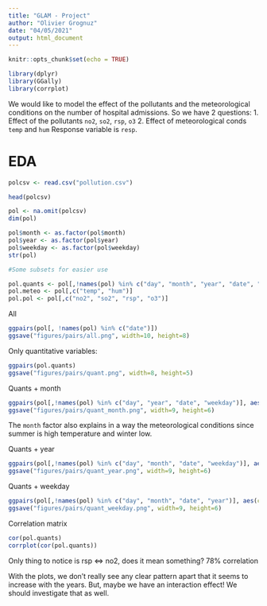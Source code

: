 ```yaml
---
title: "GLAM - Project"
author: "Olivier Grognuz"
date: "04/05/2021"
output: html_document
---
```


```r
knitr::opts_chunk$set(echo = TRUE)
```

```r
library(dplyr)
library(GGally)
library(corrplot)
```

We would like to model the effect of the pollutants and the meteorological conditions on the number of hospital admissions.
So we have 2 questions:
1. Effect of the pollutants `no2`, `so2`, `rsp`, `o3`
2. Effect of meteorological conds `temp` and `hum`
Response variable is `resp`. 

# EDA 

```r
polcsv <- read.csv("pollution.csv")

head(polcsv)

pol <- na.omit(polcsv)
dim(pol)

pol$month <- as.factor(pol$month)
pol$year <- as.factor(pol$year)
pol$weekday <- as.factor(pol$weekday)
str(pol)
```

```r
#Some subsets for easier use

pol.quants <- pol[,!names(pol) %in% c("day", "month", "year", "date", "weekday")]
pol.meteo <- pol[,c("temp", "hum")]
pol.pol <- pol[,c("no2", "so2", "rsp", "o3")]
```

All
```r
ggpairs(pol[, !names(pol) %in% c("date")])
ggsave("figures/pairs/all.png", width=10, height=8)
```


Only quantitative variables:
```r
ggpairs(pol.quants)
ggsave("figures/pairs/quant.png", width=8, height=5)
```

Quants + month
```r
ggpairs(pol[,!names(pol) %in% c("day", "year", "date", "weekday")], aes(color=month, alpha=0.4))
ggsave("figures/pairs/quant_month.png", width=9, height=6)
```

The `month` factor also explains in a way the meteorological conditions since summer is high temperature and winter low.

Quants + year
```r
ggpairs(pol[,!names(pol) %in% c("day", "month", "date", "weekday")], aes(color=year, alpha=0.4))
ggsave("figures/pairs/quant_year.png", width=9, height=6)
```

Quants + weekday
```r
ggpairs(pol[,!names(pol) %in% c("day", "month", "date", "year")], aes(color=weekday, alpha=0.4))
ggsave("figures/pairs/quant_weekday.png", width=9, height=6)
```

Correlation matrix
```r
cor(pol.quants)
corrplot(cor(pol.quants))
```

Only thing to notice is rsp <=> no2, does it mean something? 78% correlation

With the plots, we don't really see any clear pattern apart that it seems to increase with the years.
But, maybe we have an interaction effect! We should investigate that as well.
